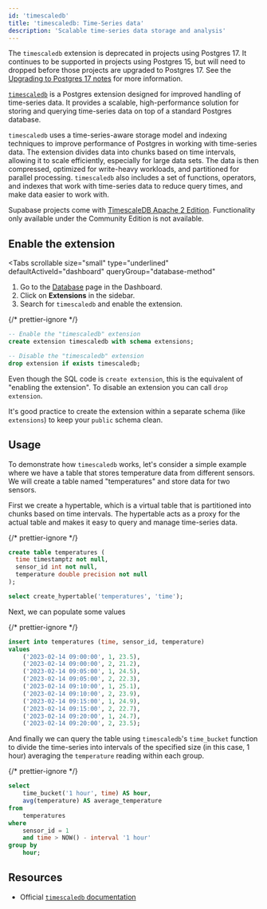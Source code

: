 ```yaml
---
id: 'timescaledb'
title: 'timescaledb: Time-Series data'
description: 'Scalable time-series data storage and analysis'
---
```


<Admonition type="deprecation">

The `timescaledb` extension is deprecated in projects using Postgres 17. It continues to be supported in projects using Postgres 15, but will need to dropped before those projects are upgraded to Postgres 17. See the [Upgrading to Postgres 17 notes](/guides/platform/upgrading#upgrading-to-postgres-17) for more information.

</Admonition>

[`timescaledb`](https://docs.timescale.com/timescaledb/latest/) is a Postgres extension designed for improved handling of time-series data. It provides a scalable, high-performance solution for storing and querying time-series data on top of a standard Postgres database.

`timescaledb` uses a time-series-aware storage model and indexing techniques to improve performance of Postgres in working with time-series data. The extension divides data into chunks based on time intervals, allowing it to scale efficiently, especially for large data sets. The data is then compressed, optimized for write-heavy workloads, and partitioned for parallel processing. `timescaledb` also includes a set of functions, operators, and indexes that work with time-series data to reduce query times, and make data easier to work with.

<Admonition type="note">

Supabase projects come with [TimescaleDB Apache 2 Edition](https://docs.timescale.com/about/latest/timescaledb-editions/#timescaledb-apache-2-edition). Functionality only available under the Community Edition is not available.

</Admonition>

## Enable the extension

<Tabs
  scrollable
  size="small"
  type="underlined"
  defaultActiveId="dashboard"
  queryGroup="database-method"
>
<TabPanel id="dashboard" label="Dashboard">

1. Go to the [Database](https://supabase.com/dashboard/project/_/database/tables) page in the Dashboard.
2. Click on **Extensions** in the sidebar.
3. Search for `timescaledb` and enable the extension.

</TabPanel>
<TabPanel id="sql" label="SQL">

{/* prettier-ignore */}
```sql
-- Enable the "timescaledb" extension
create extension timescaledb with schema extensions;

-- Disable the "timescaledb" extension
drop extension if exists timescaledb;
```

</TabPanel>
</Tabs>

Even though the SQL code is `create extension`, this is the equivalent of "enabling the extension". To disable an extension you can call `drop extension`.

It's good practice to create the extension within a separate schema (like `extensions`) to keep your `public` schema clean.

## Usage

To demonstrate how `timescaledb` works, let's consider a simple example where we have a table that stores temperature data from different sensors. We will create a table named "temperatures" and store data for two sensors.

First we create a hypertable, which is a virtual table that is partitioned into chunks based on time intervals. The hypertable acts as a proxy for the actual table and makes it easy to query and manage time-series data.

{/* prettier-ignore */}
```sql
create table temperatures (
  time timestamptz not null,
  sensor_id int not null,
  temperature double precision not null
);

select create_hypertable('temperatures', 'time');
```

Next, we can populate some values

{/* prettier-ignore */}
```sql
insert into temperatures (time, sensor_id, temperature)
values
    ('2023-02-14 09:00:00', 1, 23.5),
    ('2023-02-14 09:00:00', 2, 21.2),
    ('2023-02-14 09:05:00', 1, 24.5),
    ('2023-02-14 09:05:00', 2, 22.3),
    ('2023-02-14 09:10:00', 1, 25.1),
    ('2023-02-14 09:10:00', 2, 23.9),
    ('2023-02-14 09:15:00', 1, 24.9),
    ('2023-02-14 09:15:00', 2, 22.7),
    ('2023-02-14 09:20:00', 1, 24.7),
    ('2023-02-14 09:20:00', 2, 23.5);
```

And finally we can query the table using `timescaledb`'s `time_bucket` function to divide the time-series into intervals of the specified size (in this case, 1 hour) averaging the `temperature` reading within each group.

{/* prettier-ignore */}
```sql
select
    time_bucket('1 hour', time) AS hour,
    avg(temperature) AS average_temperature
from
    temperatures
where
    sensor_id = 1
    and time > NOW() - interval '1 hour'
group by
    hour;
```

## Resources

- Official [`timescaledb` documentation](https://docs.timescale.com/timescaledb/latest/)
